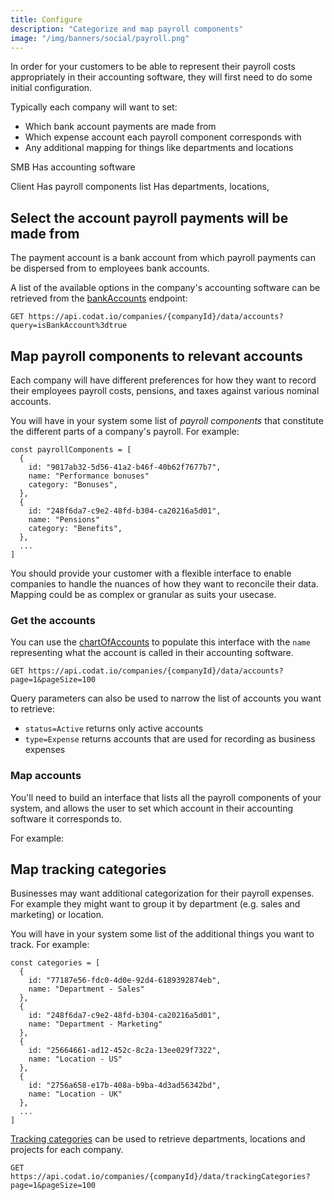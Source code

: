 ```yaml
---
title: Configure
description: "Categorize and map payroll components"
image: "/img/banners/social/payroll.png"
---
```



In order for your customers to be able to represent their payroll costs
appropriately in their accounting software, they will first need to do some
initial configuration.

Typically each company will want to set:

- Which bank account payments are made from
- Which expense account each payroll component corresponds with
- Any additional mapping for things like departments and locations

SMB Has accounting software

Client Has payroll components list Has departments, locations,

## Select the account payroll payments will be made from

The payment account is a bank account from which payroll payments can be
dispersed from to employees bank accounts.

A list of the available options in the company's accounting software can be
retrieved from the
[bankAccounts](/sync-for-payroll-api#/operations/list-accounts) endpoint:

```http request title="List bank accounts"
GET https://api.codat.io/companies/{companyId}/data/accounts?query=isBankAccount%3dtrue
```

## Map payroll components to relevant accounts

Each company will have different preferences for how they want to record their
employees payroll costs, pensions, and taxes against various nominal accounts.

You will have in your system some list of _payroll components_ that constitute
the different parts of a company's payroll. For example:

```
const payrollComponents = [
  {
    id: "9017ab32-5d56-41a2-b46f-40b62f7677b7",
    name: "Performance bonuses"
    category: "Bonuses",
  },
  {
    id: "248f6da7-c9e2-48fd-b304-ca20216a5d01",
    name: "Pensions"
    category: "Benefits",
  },
  ...
]
```

You should provide your customer with a flexible interface to enable companies
to handle the nuances of how they want to reconcile their data. Mapping could be
as complex or granular as suits your usecase.

### Get the accounts

You can use the
[chartOfAccounts](/sync-for-payroll-api#/operations/list-accounts) to populate
this interface with the `name` representing what the account is called in their
accounting software.

```http request title="List accounts"
GET https://api.codat.io/companies/{companyId}/data/accounts?page=1&pageSize=100
```

Query parameters can also be used to narrow the list of accounts you want to
retrieve:

- `status=Active` returns only active accounts
- `type=Expense` returns accounts that are used for recording as business
  expenses

### Map accounts

You'll need to build an interface that lists all the payroll components of your
system, and allows the user to set which account in their accounting software it
corresponds to.

For example:

<Payroll />

## Map tracking categories

Businesses may want additional categorization for their payroll expenses. For
example they might want to group it by department (e.g. sales and marketing) or
location.

You will have in your system some list of the additional things you want to
track. For example:

```
const categories = [
  {
    id: "77187e56-fdc0-4d0e-92d4-6189392874eb",
    name: "Department - Sales"
  },
  {
    id: "248f6da7-c9e2-48fd-b304-ca20216a5d01",
    name: "Department - Marketing"
  },
  {
    id: "25664661-ad12-452c-8c2a-13ee029f7322",
    name: "Location - US"
  },
  {
    id: "2756a658-e17b-408a-b9ba-4d3ad56342bd",
    name: "Location - UK"
  },
  ...
]
```

[Tracking categories](/sync-for-payroll-api#/operations/list-tracking-categories)
can be used to retrieve departments, locations and projects for each company.

```http request title="List tracking categories"
GET https://api.codat.io/companies/{companyId}/data/trackingCategories?page=1&pageSize=100
```
